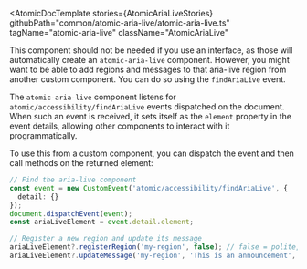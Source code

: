 

<Meta of={AtomicAriaLiveStories} />

<AtomicDocTemplate
  stories={AtomicAriaLiveStories}
  githubPath="common/atomic-aria-live/atomic-aria-live.ts"
  tagName="atomic-aria-live"
  className="AtomicAriaLive"
>

This component should not be needed if you use an interface, as those will automatically create an `atomic-aria-live` component. However, you might want to be able to add regions and messages to that aria-live region from another custom component. You can do so using the `findAriaLive` event.

The `atomic-aria-live` component listens for `atomic/accessibility/findAriaLive` events dispatched on the document. When such an event is received, it sets itself as the `element` property in the event details, allowing other components to interact with it programmatically.

To use this from a custom component, you can dispatch the event and then call methods on the returned element:

```typescript
// Find the aria-live component
const event = new CustomEvent('atomic/accessibility/findAriaLive', {
  detail: {}
});
document.dispatchEvent(event);
const ariaLiveElement = event.detail.element;

// Register a new region and update its message
ariaLiveElement?.registerRegion('my-region', false); // false = polite, true = assertive
ariaLiveElement?.updateMessage('my-region', 'This is an announcement', false);
```
</AtomicDocTemplate>
